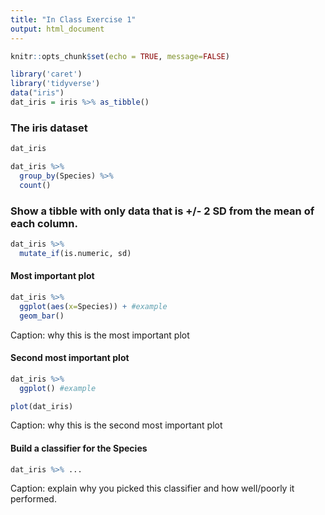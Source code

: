 ```yaml
---
title: "In Class Exercise 1"
output: html_document
---
```


```r
knitr::opts_chunk$set(echo = TRUE, message=FALSE)
```

```r
library('caret')
library('tidyverse')
data("iris")
dat_iris = iris %>% as_tibble()
```


### The iris dataset
```r
dat_iris
```

```r
dat_iris %>%
  group_by(Species) %>%
  count()
```


### Show a tibble with only data that is +/- 2 SD from the mean of each column.
```r
dat_iris %>% 
  mutate_if(is.numeric, sd)
```



#### Most important plot
```r
dat_iris %>%
  ggplot(aes(x=Species)) + #example
  geom_bar()
```
Caption: why this is the most important plot



#### Second most important plot
```r
dat_iris %>%
  ggplot() #example

plot(dat_iris)
```
Caption: why this is the second most important plot


#### Build a classifier for the Species
```r
dat_iris %>% ...
```
Caption: explain why you picked this classifier and how well/poorly it performed.


